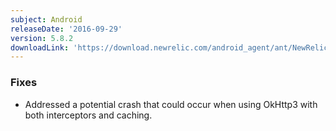 ```yaml
---
subject: Android
releaseDate: '2016-09-29'
version: 5.8.2
downloadLink: 'https://download.newrelic.com/android_agent/ant/NewRelic_Android_Agent_5.8.2.zip'
---
```


### Fixes

* Addressed a potential crash that could occur when using OkHttp3 with both interceptors and caching.
